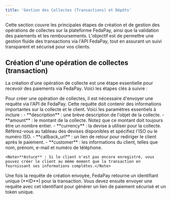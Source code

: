 ```yaml
---
title: 'Gestion des Collectes (Transactions) et Dépôts'
---
```


Cette section couvre les principales étapes de création et de gestion des opérations de collectes sur la plateforme FedaPay, ainsi que la validation des paiements et les remboursements. L'objectif est de permettre une gestion fluide des transactions via l'API FedaPay, tout en assurant un suivi transparent et sécurisé pour vos clients.

## Création d'une opération de collectes (transaction)

La création d'une opération de collecte est une étape essentielle pour recevoir des paiements via FedaPay. Voici les étapes clés à suivre :

<Steps>
  <Step title="Requête de création de la Collecte">
    Pour créer une opération de collectes, il est nécessaire d'envoyer une requête via l'API de FedaPay. Cette requête doit contenir des informations importantes sur la collecte et le client. Voici les paramètres essentiels à inclure :
    - **description** : une brève description de l'objet de la collecte.
    - **amount** : le montant de la collecte. Notez que ce montant doit toujours être un nombre entier.
    - **currency** : la devise à utiliser pour la collecte. Référez-vous au tableau des devises disponibles et spécifiez l'ISO ou le numéro ISO.
    - **callback_url** : un lien de retour pour rediriger le client après le paiement.
    - **customer** : les informations du client, telles que nom, prénom, e-mail et numéro de téléphone.

    <Note>**Astuce** : Si le client n'est pas encore enregistré, vous pouvez créer le client au même moment que la transaction en fournissant ses informations complètes.</Note>

  </Step>
  <Step title="Génération du lien de paiement et du token">
    Une fois la requête de création envoyée, FedaPay retourne un identifiant unique (**ID**) pour la transaction. Vous devez ensuite envoyer une requête avec cet identifiant pour générer un lien de paiement sécurisé et un token unique.
  </Step>
</Steps>

